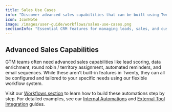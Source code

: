```yaml
---
title: Sales Use Cases
info: "Discover advanced sales capabilities that can be built using Twenty's workflow system."
icon: IconNote
image: /images/user-guide/workflows/sales-use-cases.png
sectionInfo: "Essential CRM features for managing leads, sales, and customers"
---
```


## Advanced Sales Capabilities

GTM teams often need advanced sales capabilities like lead scoring, data enrichment, round robin / territory assignment, automated reminders, and email sequences. While these aren't built-in features in Twenty, they can all be configured and tailored to your specific needs using our flexible workflow system.

Visit our [Workflows section](/user-guide/section/workflows/getting-started-workflows) to learn how to build these automations step by step. For detailed examples, see our [Internal Automations](/user-guide/section/workflows/internal-automations) and [External Tool Integration](/user-guide/section/workflows/external-tool-integration) guides.

<ArticleEditContent></ArticleEditContent>